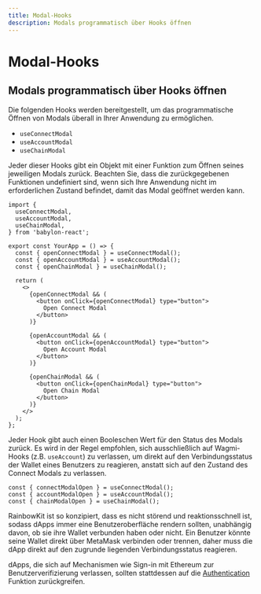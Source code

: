 ```yaml
---
title: Modal-Hooks
description: Modals programmatisch über Hooks öffnen
---
```


# Modal-Hooks

## Modals programmatisch über Hooks öffnen

Die folgenden Hooks werden bereitgestellt, um das programmatische Öffnen von Modals überall in Ihrer Anwendung zu ermöglichen.

- `useConnectModal`
- `useAccountModal`
- `useChainModal`

Jeder dieser Hooks gibt ein Objekt mit einer Funktion zum Öffnen seines jeweiligen Modals zurück. Beachten Sie, dass die zurückgegebenen Funktionen undefiniert sind, wenn sich Ihre Anwendung nicht im erforderlichen Zustand befindet, damit das Modal geöffnet werden kann.

```tsx
import {
  useConnectModal,
  useAccountModal,
  useChainModal,
} from 'babylon-react';

export const YourApp = () => {
  const { openConnectModal } = useConnectModal();
  const { openAccountModal } = useAccountModal();
  const { openChainModal } = useChainModal();

  return (
    <>
      {openConnectModal && (
        <button onClick={openConnectModal} type="button">
          Open Connect Modal
        </button>
      )}

      {openAccountModal && (
        <button onClick={openAccountModal} type="button">
          Open Account Modal
        </button>
      )}

      {openChainModal && (
        <button onClick={openChainModal} type="button">
          Open Chain Modal
        </button>
      )}
    </>
  );
};
```

Jeder Hook gibt auch einen Booleschen Wert für den Status des Modals zurück. Es wird in der Regel empfohlen, sich ausschließlich auf Wagmi-Hooks (z.B. `useAccount`) zu verlassen, um direkt auf den Verbindungsstatus der Wallet eines Benutzers zu reagieren, anstatt sich auf den Zustand des Connect Modals zu verlassen.

```tsx
const { connectModalOpen } = useConnectModal();
const { accountModalOpen } = useAccountModal();
const { chainModalOpen } = useChainModal();
```

RainbowKit ist so konzipiert, dass es nicht störend und reaktionsschnell ist, sodass dApps immer eine Benutzeroberfläche rendern sollten, unabhängig davon, ob sie ihre Wallet verbunden haben oder nicht. Ein Benutzer könnte seine Wallet direkt über MetaMask verbinden oder trennen, daher muss die dApp direkt auf den zugrunde liegenden Verbindungsstatus reagieren.

dApps, die sich auf Mechanismen wie Sign-in mit Ethereum zur Benutzerverifizierung verlassen, sollten stattdessen auf die [Authentication](/docs/authentication) Funktion zurückgreifen.
